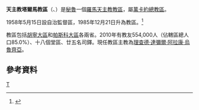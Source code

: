 {{Infobox Roman Catholic diocese
|Roman Catholic Diocese of = 天主教塔爾馬教區
|Latin name of diocese = Dioecesis Tarmensis
|image = Tarma iglesia santa ana.JPG
|caption = 聖亞納主教座堂
|location = [[秘魯|秘魯]]
|territory =[[胡寧大區|胡寧大區]]、[[帕斯科大區|帕斯科大區]]各兩省
|population = 554,000
|rite = 拉丁禮
|patron = 
|province = 萬卡約
|established = 1958年
|cathedral = 聖亞納主教座堂
|副主教座堂 =
|leadership = 主教
|website =
|教宗 =
|metropolitan =
|ordinary = 理查德·達彌爾·阿拉康·烏魯齊亞
|coadjutor bishop = 
|emeritus =
}}
'''天主教塔爾馬教區'''（{{lang-la|Dioecesis Tarmensis}}、{{lang-es|Diócesis de Tarma}}）是[[秘魯|秘魯]]一個[[羅馬天主教|羅馬天主教]][[教區|教區]]，屬[[天主教萬卡約總教區|萬卡約總教區]]。

1958年5月15日設自治監督區，1985年12月21日升為教區。<ref>{{Cite web |url=http://www.vatican.va/holy_father/john_paul_ii/apost_constitutions/documents/hf_jp-ii_apc_19851221_tarmensis_lt.html |title=升為教區的宗座憲令 |access-date=2013-06-17 |archive-date=2014-05-16 |archive-url=https://web.archive.org/web/20140516234228/http://www.vatican.va/holy_father/john_paul_ii/apost_constitutions/documents/hf_jp-ii_apc_19851221_tarmensis_lt.html |dead-url=no }}</ref>

教區包括[[胡寧大區|胡寧大區]]和[[帕斯科大區|帕斯科大區]]各兩省。2010年有教友554,000人（佔轄區總人口85.0%）、十八個堂區、廿五名司鐸。現任教區主教為[[理查德·達彌爾·阿拉康·烏魯齊亞|理查德·達彌爾·阿拉康·烏魯齊亞]]。

==參考資料==
{{reflist}}
{{秘魯天主教教區}}
[[Category:秘魯天主教教區|T]]